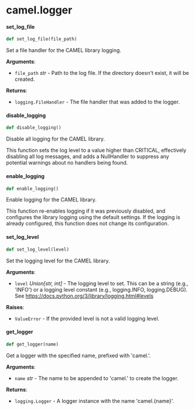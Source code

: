 <a id="camel.logger"></a>

# camel.logger

<a id="camel.logger.set_log_file"></a>

#### set\_log\_file

```python
def set_log_file(file_path)
```

Set a file handler for the CAMEL library logging.

**Arguments**:

- `file_path` _str_ - Path to the log file. If the directory doesn't exist,
  it will be created.
  

**Returns**:

- `logging.FileHandler` - The file handler that was added to the logger.

<a id="camel.logger.disable_logging"></a>

#### disable\_logging

```python
def disable_logging()
```

Disable all logging for the CAMEL library.


This function sets the log level to a value higher than CRITICAL,
effectively disabling all log messages, and adds a NullHandler to
suppress any potential warnings about no handlers being found.

<a id="camel.logger.enable_logging"></a>

#### enable\_logging

```python
def enable_logging()
```

Enable logging for the CAMEL library.


This function re-enables logging if it was previously disabled,
and configures the library logging using the default settings.
If the logging is already configured,
    this function does not change its configuration.

<a id="camel.logger.set_log_level"></a>

#### set\_log\_level

```python
def set_log_level(level)
```

Set the logging level for the CAMEL library.


**Arguments**:

- `level` _Union[str, int]_ - The logging level to set. This can be a string
  (e.g., 'INFO') or a logging level constant (e.g., logging.INFO,
  logging.DEBUG).
  See https://docs.python.org/3/library/logging.html#levels
  
  

**Raises**:

- `ValueError` - If the provided level is not a valid logging level.

<a id="camel.logger.get_logger"></a>

#### get\_logger

```python
def get_logger(name)
```

Get a logger with the specified name, prefixed with 'camel.'.


**Arguments**:

- `name` _str_ - The name to be appended to 'camel.' to create the logger.
  
  

**Returns**:

- `logging.Logger` - A logger instance with the name 'camel.{name}'.

